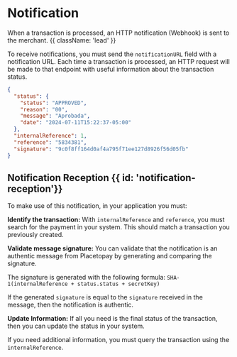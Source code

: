 # Notification

When a transaction is processed, an HTTP notification (Webhook) is sent to the merchant. {{ className: 'lead' }}

To receive notifications, you must send the `notificationURL` field with a notification URL. Each time a transaction is processed, an HTTP request will be made to that endpoint with useful information about the transaction status.

```json {{ 'title': 'Notification' }}
{
  "status": {
    "status": "APPROVED",
    "reason": "00",
    "message": "Aprobada",
    "date": "2024-07-11T15:22:37-05:00"
  },
  "internalReference": 1,
  "reference": "5834381",
  "signature": "9c0f8ff164d0af4a795f71ee127d8926f56d05fb"
}
```

## Notification Reception {{ id: 'notification-reception'}}

To make use of this notification, in your application you must:

**Identify the transaction:** With `internalReference` and `reference`, you must search for the payment in your system. This should match a transaction you previously created.

**Validate message signature:** You can validate that the notification is an authentic message from Placetopay by generating and comparing the signature.

The signature is generated with the following formula: `SHA-1(internalReference + status.status + secretKey)`

If the generated `signature` is equal to the `signature` received in the message, then the notification is authentic.

**Update Information:** If all you need is the final status of the transaction, then you can update the status in your system.

If you need additional information, you must query the transaction using the `internalReference`.
